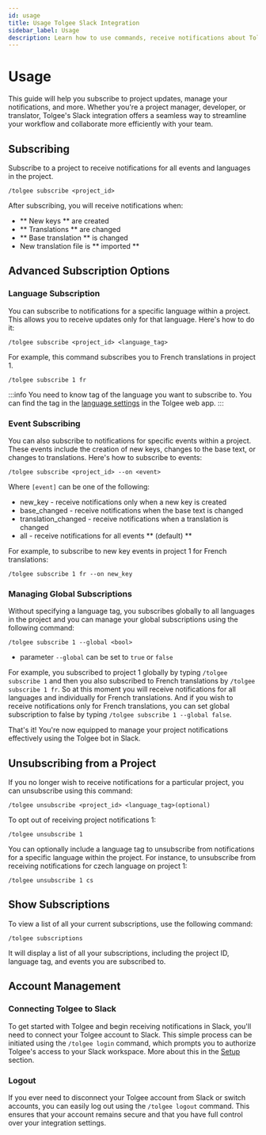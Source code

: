 ```yaml
---
id: usage
title: Usage Tolgee Slack Integration
sidebar_label: Usage
description: Learn how to use commands, receive notifications about Tolgee project updates in Slack, customize the notifications, and more.
---
```



# Usage

This guide will help you subscribe to project updates, manage your notifications, and more. Whether you're a project manager, developer, or translator,
Tolgee's Slack integration offers a seamless way to streamline your workflow and collaborate more efficiently with your team.

## Subscribing

Subscribe to a project to receive notifications for all events and languages in the project.

```
/tolgee subscribe <project_id>
```

After subscribing, you will receive notifications when:
- ** New keys ** are created
- ** Translations ** are changed
- ** Base translation ** is changed
- New translation file is ** imported **

<ScreenshotWrapper src="/img/docs/platform/slack_integration/global_subscription.png" />

## Advanced Subscription Options

### Language Subscription

You can subscribe to notifications for a specific language within a project. This allows you to receive updates
only for that language. Here's how to do it:

```
/tolgee subscribe <project_id> <language_tag>
```

For example, this command subscribes you to French translations in project 1.


```
/tolgee subscribe 1 fr
```

:::info
You need to know tag of the language you want to subscribe to.
You can find the tag in the [language settings](/platform/projects_and_organizations/languages) in the Tolgee web app.
:::

### Event Subscribing

You can also subscribe to notifications for specific events within a project. These events include the creation of new keys,
changes to the base text, or changes to translations. Here's how to subscribe to events:

```
/tolgee subscribe <project_id> --on <event>
```

Where `[event]` can be one of the following:

- new_key - receive notifications only when a new key is created
- base_changed - receive notifications when the base text is changed
- translation_changed - receive notifications when a translation is changed
- all - receive notifications for all events ** (default) **

For example, to subscribe to new key events in project 1 for French translations:

```
/tolgee subscribe 1 fr --on new_key
```

### Managing Global Subscriptions

Without specifying a language tag, you subscribes globally to all languages in the project and you can manage your global
subscriptions using the following command:

```
/tolgee subscribe 1 --global <bool>
```
- parameter `--global` can be set to `true` or `false`

For example, you subscribed to project 1 globally by typing `/tolgee subscribe 1` and then you also subscribed to French translations by `/tolgee subscribe 1 fr`.
So at this moment you will receive notifications for all languages and individually for French translations.
And if you wish to receive notifications only for French translations, you can set global subscription to false by typing `/tolgee subscribe 1 --global false`.

That's it! You're now equipped to manage your project notifications effectively using the Tolgee bot in Slack.

## Unsubscribing from a Project

If you no longer wish to receive notifications for a particular project, you can unsubscribe using this command:

```
/tolgee unsubscribe <project_id> <language_tag>(optional)
```

To opt out of receiving project notifications 1:

```
/tolgee unsubscribe 1
```

You can optionally include a language tag to unsubscribe from notifications for a specific language within the project.
For instance, to unsubscribe from receiving notifications for czech language on project 1:

```
/tolgee unsubscribe 1 cs
```

## Show Subscriptions

To view a list of all your current subscriptions, use the following command:

```
/tolgee subscriptions
```

It will display a list of all your subscriptions, including the project ID, language tag, and events you are subscribed to.

<ScreenshotWrapper src="/img/docs/platform/slack_integration/subscriptions.png" />

## Account Management


### Connecting Tolgee to Slack
To get started with Tolgee and begin receiving notifications in Slack, you'll need to connect your Tolgee account to Slack.
This simple process can be initiated using the
``
/tolgee login
``
command, which prompts you to authorize Tolgee's access to your Slack workspace.
More about this in the [Setup](setup) section.

### Logout
If you ever need to disconnect your Tolgee account from Slack or switch accounts, you can easily log out using the
``
/tolgee logout
``
command. This ensures that your account remains secure and that you have full control over your integration settings.
